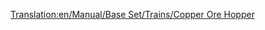 [[Translation:en/Manual/Base Set/Trains/Copper Ore Hopper]]
{{nl/Wagons|Naam=Koperwagon
|Afbeelding=[[File:en/Copperorehopper.png]]
|NormaalKosten=£1,048 ($2,096)
|NormaalGewicht=19 / 49 t
|NormaalCapaciteit=30 ton koper
|MonoKosten="
|MonoGewicht=19 / 54 t
|MonoCapaciteit=35 ton koper
|MagKosten="
|MagGewicht=19 / 56 t
|MagCapaciteit=37 ton koper
|Omschrijving=Deze wagon is bedoeld voor het transport van koper tussen kopermijnen en fabrieken in het subtropische klimaat
}}
